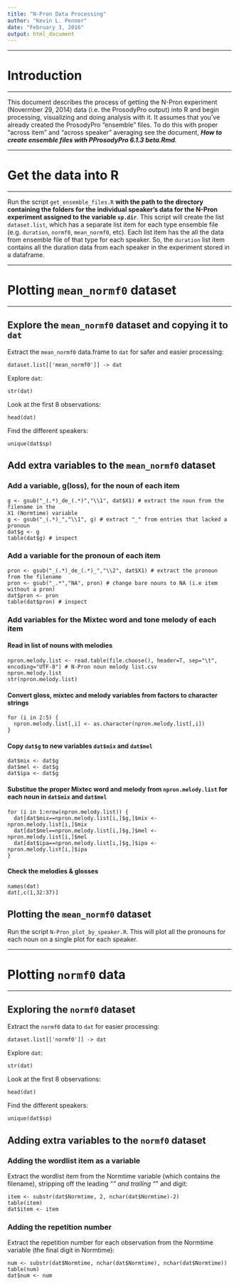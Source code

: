 ```yaml
---
title: "N-Pron Data Processing"
author: "Kevin L. Penner"
date: "February 3, 2016"
output: html_document
---
```


***
# Introduction
***

This document describes the process of getting the N-Pron experiment (Novermber 29, 2014) data (i.e. the ProsodyPro output) into R and begin processing, visualizing and doing analysis with it. It assumes that you've already created the ProsodyPro "ensemble" files. To do this with proper "across item" and "across speaker" averaging see the document, ***How to create ensemble files with PProsodyPro 6.1.3 beta.Rmd***.



***
# Get the data into R
***

Run the script `get_ensemble_files.R` **with the path to the directory containing the folders for the individual speaker's data for the N-Pron experiment assigned to the variable `sp.dir`**. This script will create the list ```dataset.list```, which has a separate list item for each type ensemble file (e.g. ```duration```, ```normf0```, ```mean_normf0```, etc). Each list item has the all the data from ensemble file of that type for each speaker. So, the ```duration``` list item contains all the duration data from each speaker in the experiment stored in a dataframe.


***
# Plotting `mean_normf0` dataset
***

## Explore the `mean_normf0` dataset and copying it to ```dat```

Extract the `mean_normf0` data.frame to `dat` for safer and easier processing:
```
dataset.list[['mean_normf0']] -> dat
```

Explore `dat`:
```
str(dat)
```

Look at the first 8 observations:
```
head(dat)
```

Find the different speakers:
```
unique(dat$sp)
```

## Add extra variables to the `mean_normf0` dataset

### Add a variable, g(loss), for the noun of each item

```
g <- gsub("_(.*)_de_(.*)","\\1", dat$X1) # extract the noun from the filename in the                                                         X1 (Normtime) variable
g <- gsub("_(.*)_","\\1", g) # extract "_" from entries that lacked a pronoun
dat$g <- g
table(dat$g) # inspect
```

### Add a variable for the pronoun of each item

```
pron <- gsub("_(.*)_de_(.*)_","\\2", dat$X1) # extract the pronoun from the filename
pron <- gsub("_.*","NA", pron) # change bare nouns to NA (i.e item without a pron) 
dat$pron <- pron
table(dat$pron) # inspect
```

### Add variables for the Mixtec word and tone melody of each item

#### Read in list of nouns with melodies

```
npron.melody.list <- read.table(file.choose(), header=T, sep="\t", encoding="UTF-8") # N-Pron noun melody list.csv
npron.melody.list
str(npron.melody.list)
```

#### Convert gloss, mixtec and melody variables from factors to character strings

```
for (i in 2:5) {
  npron.melody.list[,i] <- as.character(npron.melody.list[,i])
}
```

#### Copy ```dat$g``` to new variables ```dat$mix``` and ```dat$mel```

```
dat$mix <- dat$g
dat$mel <- dat$g
dat$ipa <- dat$g
```

#### Substitue the proper Mixtec word and melody from ```npron.melody.list``` for each noun in ```dat$mix``` and ```dat$mel```

```
for (i in 1:nrow(npron.melody.list)) { 
  dat[dat$mix==npron.melody.list[i,]$g,]$mix <- npron.melody.list[i,]$mix
  dat[dat$mel==npron.melody.list[i,]$g,]$mel <- npron.melody.list[i,]$mel
  dat[dat$ipa==npron.melody.list[i,]$g,]$ipa <- npron.melody.list[i,]$ipa
}
```

#### Check the melodies & glosses

```
names(dat)
dat[,c(1,32:37)]
```


## Plotting the `mean_normf0` dataset

Run the script ```N-Pron_plot_by_speaker.R```. This will plot all the pronouns for each noun on a single plot for each speaker.



***
# Plotting `normf0` data
***

## Exploring the `normf0` dataset

Extract the `normf0` data to `dat` for easier processing:
```
dataset.list[['normf0']] -> dat
```

Explore `dat`:
```
str(dat)
```

Look at the first 8 observations:
```
head(dat)
```

Find the different speakers:
```
unique(dat$sp)
```

## Adding extra variables to the `normf0` dataset

### Adding the wordlist item as a variable

Extract the wordlist item from the Normtime variable (which contains the filename), stripping off the leading "_" and trailing "_" and digit:

```
item <- substr(dat$Normtime, 2, nchar(dat$Normtime)-2)
table(item)
dat$item <- item
```

### Adding the repetition number

Extract the repetition number for each observation from the Normtime variable (the final digit in Normtime):
```
num <- substr(dat$Normtime, nchar(dat$Normtime), nchar(dat$Normtime))
table(num)
dat$num <- num
```
